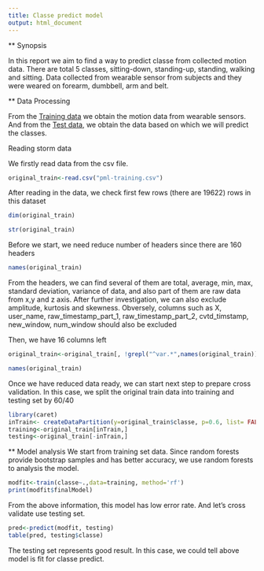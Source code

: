 ```yaml
---
title: Classe predict model
output: html_document
---
```


** Synopsis

In this report we aim to find a way to predict classe from collected motion data. There are total 5 classes, sitting-down, standing-up, standing, walking and sitting. Data collected from wearable sensor from subjects and they were weared on forearm, dumbbell, arm and belt.

** Data Processing

From the [Training data](https://d396qusza40orc.cloudfront.net/predmachlearn/pml-training.csv) we obtain the motion data from wearable sensors. And from the [Test data](https://d396qusza40orc.cloudfront.net/predmachlearn/pml-testing.csv), we obtain the data based on which we will predict the classes.

Reading storm data

We firstly read data from the csv file.

```r
original_train<-read.csv("pml-training.csv")
```

After reading in the data, we check first few rows (there are 19622) rows in this dataset

```r
dim(original_train)
```

```r
str(original_train)
```

Before we start, we need reduce number of headers since there are 160 headers

```r
names(original_train)
```

From the headers, we can find several of them are total, average, min, max, standard deviation, variance of data, and also part of them are raw data from x,y and z axis. After further investigation, we can also exclude amplitude, kurtosis and skewness. Obversely, columns such as X, user_name, raw_timestamp_part_1, raw_timestamp_part_2, cvtd_timstamp, new_window, num_window should also be excluded

Then,  we have 16 columns left

```r
original_train<-original_train[, !grepl("^var.*",names(original_train))&!grepl("^stddev.*",names(original_train))&!grepl("^avg.*",names(original_train))&!grepl("^min.*",names(original_train))&!grepl("^max.*",names(original_train))&!grepl("^total.*",names(original_train))&!grepl(".*_x$",names(original_train))&!grepl(".*_y$",names(original_train))&!grepl(".*_z$",names(original_train))&!grepl("^amplitude.*",names(original_train))&!grepl("^kurtosis.*",names(original_train))&!grepl("^skewness.*",names(original_train))]

names(original_train)
```

Once we have reduced data ready, we can start next step to prepare cross validation. In this case, we split the original train data into training and testing set by 60/40

```r
library(caret)
inTrain<- createDataPartition(y=original_train$classe, p=0.6, list= FALSE)
training<-original_train[inTrain,]
testing<-original_train[-inTrain,]
```

** Model analysis
We start from training set data. Since random forests provide bootstrap samples and has better accuracy, we use random forests to analysis the model.

```r
modfit<-train(classe~.,data=training, method='rf')
print(modfit$finalModel)
```

From the above information, this model has low error rate. And let's cross validate use testing set.

```r
pred<-predict(modfit, testing)
table(pred, testing$classe)
```

The testing set represents good result. In this case, we could tell above model is fit for classe predict.

